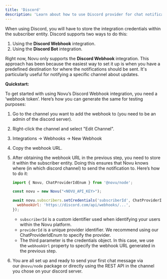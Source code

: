 ```yaml
---
title: 'Discord'
description: 'Learn about how to use Discord provider for chat notifications'
---
```


When using Discord, you will have to store the integration credentials within the subscriber entity. Discord supports two ways to do this:

1. Using the **Discord Webhook** integration.
2. Using the **Discord Bot** integration.

Right now, Novu only supports the **Discord Webhook** integration. This approach has been because the easiest way to set it up is when you have a predefined destination for where the notifications should be sent. It's particularly useful for notifying a specific channel about updates.

**Quickstart:**

To get started with using Novu’s Discord Webhook integration, you need a ‘webhook token’. Here’s how you can generate the same for testing purposes:

1. Go to the channel you want to add the webhook to (you need to be an admin of the discord server).
2. Right-click the channel and select "Edit Channel".
3. Integrations -> Webhooks -> New Webhook
4. Copy the webhook URL.
5. After obtaining the webhook URL in the previous step, you need to store it within the subscriber entity. Doing this ensures that Novu knows where (in which discord channel) to send the notification to. Here’s how to do it:
    
    ```jsx
    import { Novu, ChatProviderIdEnum } from '@novu/node';
    
    const novu = new Novu("<NOVU_API_KEY>");
    
    await novu.subscribers.setCredentials('subscriberId', ChatProviderIdEnum.Discord, {
      webhookUrl: 'https://discord.com/api/webhooks/...',
    });
    ```
    
    - `subscriberId` is a custom identifier used when identifying your users within the Novu platform.
    - `providerId` is a unique provider identifier. We recommend using our ChatProviderIdEnum to specify the provider.
    - The third parameter is the credentials object. In this case, we use the `webhookUrl` property to specify the webhook URL generated in the previous step.
6. You are all set up and ready to send your first chat message via our `@novu/node` package or directly using the REST API in the channel you chose on your discord server.